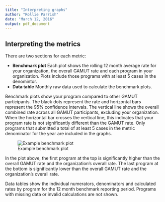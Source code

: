 ```yaml
---
title: "Interpreting graphs"
author: "Rollie Parrish"
date: "March 12, 2016"
output: pdf_document
---
```



## Interpreting the metrics

There are two sections for each metric:

 - __Benchmark plot__  Each plot shows the rolling 12 month average rate for your organization, the overall GAMUT rate and each program in your organization. Plots include those programs with at least 5 cases in the denomintor. 
 - __Data table__ Monthly raw data used to calculate the benchmark plots.


Benchmark plots show your program compared to other GAMUT participants.  The black dots represent the rate and horizontal bars represent the 95\% confidence intervals. The vertical line shows the overall combined rate across all GAMUT participants, excluding your organization. When the horizontal bar crosses the vertical line, this indicates that your program rate is not significantly different than the GAMUT rate. Only programs that submitted a total of at least 5 cases in the metric denominator for the year are included in the graphs.

![Example benchmark plot](figures/examples/example_bench_dag.png)    

In the plot above, the first program at the top is significantly higher than the overall GAMUT rate and the organization's overall rate. The last program at the bottom is significantly lower than the overall GAMUT rate and the organization's overall rate.

<!--![Example data table](figures/examples/example_datatable_dag.png) -->

Data tables show the individual numerators, denominators and calculated rates by program for the 12 month benchmark reporting period. Programs with missing data or invalid calculations are not shown. 
